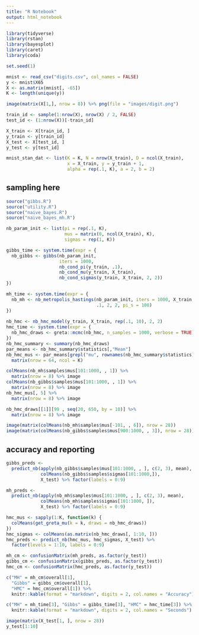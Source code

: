 ```yaml
---
title: "R Notebook"
output: html_notebook
---
```


```r
library(tidyverse)
library(rstan)
library(bayesplot)
library(caret)
library(coda)
```

```r
set.seed(1)

mnist <- read_csv("digits.csv", col_names = FALSE)
y <- mnist$X65
X <- as.matrix(mnist[, -65])
K <- length(unique(y))

image(matrix(X[1,], nrow = 8)) %>% png(file = "images/digit.png")

train_id <- sample(1:nrow(X), nrow(X) / 2, FALSE)
test_id <- (1:nrow(X))[-train_id]

X_train <- X[train_id, ]
y_train <- y[train_id]
X_test <- X[test_id, ]
y_test <- y[test_id]

mnist_stan_dat <- list(K = K, N = nrow(X_train), D = ncol(X_train), 
                       x = X_train, y = y_train + 1,
                       alpha = rep(.1, K), a = 2, b = 2)
```


## sampling here

```r
source("gibbs.R")
source("utility.R")
source("naive_bayes.R")
source("naive_bayes_mh.R")

nb_param_init <- list(pi = rep(.1, K), 
                      mus = matrix(0, ncol(X_train), K),
                      sigmas = rep(1, K))

gibbs_time <- system.time(expr = {
  nb_gibbs <- gibbs(nb_param_init,
                    iters = 1000,
                    nb_cond_pi(y_train, .1), 
                    nb_cond_mu(y_train, X_train), 
                    nb_cond_sigmas(y_train, X_train, 2, 2))
})

mh_time <- system.time(expr = {
  nb_mh <- nb_metropolis_hastings(nb_param_init, iters = 1000, X_train, y_train, 
                                  .1, 2, 2, pi_s = 100)
})
 
nb_hmc <- nb_hmc_model(y_train, X_train, rep(.1, 10), 2, 2)
hmc_time <- system.time(expr = {
  nb_hmc_draws <- greta::mcmc(nb_hmc, n_samples = 1000, verbose = TRUE)  
})
nb_hmc_summary <- summary(nb_hmc_draws)
par_means <- nb_hmc_summary$statistics[,"Mean"]
nb_hmc_mus <- par_means[grepl("mu", rownames(nb_hmc_summary$statistics))] %>%
  matrix(nrow = 64, ncol = K)

colMeans(nb_mh$samples$mus[101:1000, , 1]) %>%
  matrix(nrow = 8) %>% image
colMeans(nb_gibbs$samples$mus[101:1000, , 1]) %>%
  matrix(nrow = 8) %>% image
nb_hmc_mus[, 5] %>% 
  matrix(nrow = 8) %>% image

nb_hmc_draws[[1]][99 , seq(20, 650, by = 10)] %>%
  matrix(nrow = 8) %>% image

image(matrix(colMeans(nb_mh$samples$mus[-101, , 6]), nrow = 28))
image(matrix(colMeans(nb_gibbs$samples$mus[900:1000, , 3]), nrow = 28))
```

## accuracy and reporting

```r
gibbs_preds <- 
  predict_nb(apply(nb_gibbs$samples$mus[101:1000, , ], c(2, 3), mean),
             colMeans(nb_gibbs$samples$sigmas[101:1000,]), 
             X_test) %>% factor(labels = 0:9)

mh_preds <- 
  predict_nb(apply(nb_mh$samples$mus[101:1000, , ], c(2, 3), mean),
             colMeans(nb_mh$samples$sigmas[101:1000, ]),
             X_test) %>% factor(labels = 0:9)

hmc_mus <- sapply(1:K, function(k) {
  colMeans(get_greta_mu(k = k, draws = nb_hmc_draws))
})
hmc_sigmas <- colMeans(as.matrix(nb_hmc_draws[, 1:10, ]))
hmc_preds <- predict_nb(hmc_mus, hmc_sigmas, X_test) %>%
  factor(levels = 1:10, labels = 0:9)

mh_cm <- confusionMatrix(mh_preds, as.factor(y_test))
gibbs_cm <- confusionMatrix(gibbs_preds, as.factor(y_test))
hmc_cm <- confusionMatrix(hmc_preds, as.factor(y_test))

c("MH" = mh_cm$overall[1], 
  "Gibbs" = gibbs_cm$overall[1], 
  "HMC" = hmc_cm$overall[1]) %>%
  knitr::kable(format = "markdown", digits = 2, col.names = "Accuracy")

c("MH" = mh_time[3], "Gibbs" = gibbs_time[3], "HMC" = hmc_time[3]) %>%
  knitr::kable(format = "markdown", digits = 2, col.names = "Seconds")

image(matrix(X_test[1, ], nrow = 28))
y_test[1:10]
```


